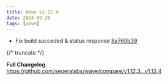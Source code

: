 ```yaml
---
title: Wave v1.12.4
date: 2024-09-26
tags: [wave]
---
```


- Fix build succeded & status response [8a760b39](https://github.com/seqeralabs/wave/commit/8a760b39283800d3331ea7cfac2648a748c15571)

{/* truncate */}

**Full Changelog**: https://github.com/seqeralabs/wave/compare/v1.12.3...v1.12.4
